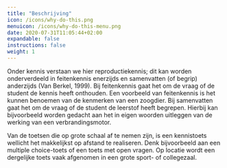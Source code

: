 ```yaml
---
title: "Beschrijving"
icon: /icons/why-do-this.png
menuicon: /icons/why-do-this-menu.png
date: 2020-07-31T11:05:44+02:00
expandable: false
instructions: false
weight: 1
---
```


Onder kennis verstaan we hier reproductiekennis; dit kan worden onderverdeeld in feitenkennis enerzijds en samenvatten (of begrip) anderzijds (Van Berkel, 1999). Bij feitenkennis gaat het om de vraag of de student de kennis heeft onthouden. Een voorbeeld van feitenkennis is het kunnen benoemen van de kenmerken van een zoogdier. Bij samenvatten gaat het om de vraag of de student de leerstof heeft begrepen. Hierbij kan bijvoorbeeld worden gedacht aan het in eigen woorden uitleggen van de werking van een verbrandingsmotor. 

Van de toetsen die op grote schaal af te nemen zijn, is een kennistoets wellicht het makkelijkst op afstand te realiseren. Denk bijvoorbeeld aan een multiple choice-toets of een toets met open vragen. Op locatie wordt een dergelijke toets vaak afgenomen in een grote sport- of collegezaal. 